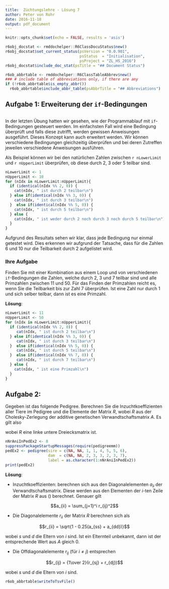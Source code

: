 ```yaml
---
title:  Züchtungslehre - Lösung 7
author: Peter von Rohr
date: 2016-11-18
output: pdf_document
---
```


```r
knitr::opts_chunk$set(echo = FALSE, results = 'asis')
```

```r
r6obj_docstat <- rmddochelper::R6ClassDocuStatus$new()
r6obj_docstat$set_current_status(psVersion = "0.0.901",
                                 psStatus  = "Initialisation",
                                 psProject = "ZL_HS_2016")
r6obj_docstat$include_doc_stat(psTitle = "## Document Status")
```


```r
r6ob_abbrtable <- rmddochelper::R6ClassTableAbbrev$new()
### # include table of abbreviations only, if there are any
if (!r6ob_abbrtable$is_empty_abbr())
  r6ob_abbrtable$include_abbr_table(psAbbrTitle = "## Abbreviations")
```


## Aufgabe 1: Erweiterung der `if`-Bedingungen
```r
```

In der letzten Übung hatten wir gesehen, wie der Programmablauf mit `if`-Bedingungen gesteuert werden. Im einfachsten Fall wird eine Bedingung überprüft und falls diese zutrifft, werden gewissen Anweisungen ausgeführt. Dieses Konzept kann auch erweitert werden. Wir können verschiedene Bedingungen gleichzeitig überprüfen und bei deren Zutreffen jeweilen verschiedene Anweisungen ausführen. 

Als Beispiel können wir bei den natürlichen Zahlen zwischen `r nLowerLimit` und `r nUpperLimit` überprüfen, ob diese durch 2, 3 oder 5 teilbar sind.

```r
nLowerLimit <- 1
nUpperLimit <- 10
for (nIdx in nLowerLimit:nUpperLimit){
  if (identical(nIdx %% 2, 0)) {
    cat(nIdx, " ist durch 2 teilbar\n")
  } else if(identical(nIdx %% 3, 0)) {
    cat(nIdx, " ist durch 3 teilbar\n")
  }  else if(identical(nIdx %% 5, 0)) {
    cat(nIdx, " ist durch 5 teilbar\n")
  } else {
    cat(nIdx, " ist weder durch 2 noch durch 3 noch durch 5 teilbar\n")
  }
}
```

Aufgrund des Resultats sehen wir klar, dass jede Bedingung nur einmal getestet wird. Dies erkennen wir aufgrund der Tatsache, dass für die Zahlen $6$ und $10$ nur die Teilbarkeit durch $2$ aufgelistet wird.


### Ihre Aufgabe
Finden Sie mit einer Kombination aus einem Loop und von verschiedenen `if`-Bedingungen die Zahlen, welche durch $2$, $3$ und $7$ teilbar sind und alle Primzahlen zwischen $11$ und $50$. Für das Finden der Primzahlen reicht es, wenn Sie die Teilbarkeit bis zur Zahl $7$ überprüfen. Ist eine Zahl nur durch $1$ und sich selber teilbar, dann ist es eine Primzahl.

__Lösung__:

```r
nLowerLimit <- 11
nUpperLimit <- 50
for (nIdx in nLowerLimit:nUpperLimit){
  if (identical(nIdx %% 2, 0)) {
     cat(nIdx, " ist durch 2 teilbar\n")
  } else if(identical(nIdx %% 3, 0)) {
     cat(nIdx, " ist durch 3 teilbar\n")
  }  else if(identical(nIdx %% 5, 0)) {
     cat(nIdx, " ist durch 5 teilbar\n")
  }  else if(identical(nIdx %% 7, 0)) {
     cat(nIdx, " ist durch 7 teilbar\n")
  } else {
    cat(nIdx, " ist eine Primzahl\n")
  }
}
```


## Aufgabe 2:

Gegeben ist das folgende Pedigree. Berechnen Sie die Inzuchtkoeffizienten aller Tiere im Pedigree und die Elemente der Matrix $R$, wobei $R$ aus der Cholesky-Zerlegung der additive genetischen Verwandtschaftsmatrix $A$. Es gilt also 

\begin{equation}
A = R * R^T
\label{eq:AChol}
\end{equation}

wobei $R$ eine linke untere Dreiecksmatrix ist.

```r
nNrAniInPedEx2 <- 8
suppressPackageStartupMessages(require(pedigreemm))
pedEx2 <- pedigree(sire = c(NA, NA, 1, 1, 4, 5, 5, 6), 
                   dam  = c(NA, NA, 2, 3, 3, 2, 3, 7),
                   label = as.character(1:nNrAniInPedEx2))
print(pedEx2)
```

__Lösung__:

- Inzuchtkoeffizienten: berechnen sich aus den Diagonalelementen $a_{ii}$ der Verwandtschaftsmatrix. Diese werden aus den Elementen der $i$-ten Zeile der Matrix $R$ aus (\ref{eq:AChol}) berechnet. Genauer gilt

$$a_{ii} = \sum_{j=1}^i r_{ij}^2$$

- Die Diagonalelemente $r_{ii}$ der Matrix $R$ berechnen sich als

$$r_{ii} = \sqrt{1 - 0.25(a_{ss} + a_{dd})}$$

wobei $s$ und $d$ die Eltern von $i$ sind. Ist ein Elternteil unbekannt, dann ist der entsprechende Wert aus $A$ gleich $0$. 

- Die Offdiagonalelemente $r_{ij}$ (für $i\ne j$) entsprechen

$$r_{ij} = {1\over 2}(r_{sj} + r_{dj})$$

wobei $s$ und $d$ die Eltern von $i$ sind. 


```r
r6ob_abbrtable$writeToTsvFile()
```
<!-- END of document                 -- 
  -- Below this must not be anything --> 
